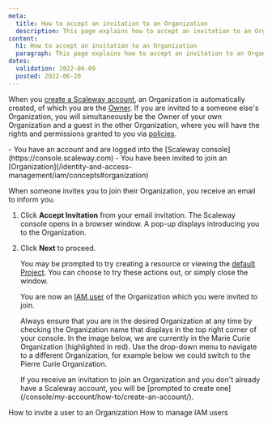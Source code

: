 ```yaml
---
meta:
  title: How to accept an invitation to an Organization
  description: This page explains how to accept an invitation to an Organization
content:
  h1: How to accept an invitation to an Organization
  paragraph: This page explains how to accept an invitation to an Organization
dates:
  validation: 2022-06-09
  posted: 2022-06-20
---
```


When you [create a Scaleway account](/console/my-account/how-to/create-an-account), an Organization is automatically created, of which you are the [Owner](/identity-and-access-management/iam/concepts#owner). If you are invited to a someone else's Organization, you will simultaneously be the Owner of your own Organization and a guest in the other Organization, where you will have the rights and permissions granted to you via [policies](/identity-and-access-management/iam/concepts#policy).

<Lightbox src="scaleway-iam-owners-guests.webp" alt="" />

<Message type="requirement">
  - You have an account and are logged into the [Scaleway console](https://console.scaleway.com)
  - You have been invited to join an [Organization](/identity-and-access-management/iam/concepts#organization)
</Message>

When someone invites you to join their Organization, you receive an email to inform you.

1. Click **Accept Invitation** from your email invitation. The Scaleway console opens in a browser window. A pop-up displays introducing you to the Organization.
2. Click **Next** to proceed. 

    You may be prompted to try creating a resource or viewing the [default Project](/identity-and-access-management/iam/concepts#organization). You can choose to try these actions out, or simply close the window.

    You are now an [IAM user](/identity-and-access-management/iam/concepts#user) of the Organization which you were invited to join. 

    Always ensure that you are in the desired Organization at any time by checking the Organization name that displays in the top right corner of your console. In the image below, we are currently in the Marie Curie Organization (highlighted in red). Use the drop-down menu to navigate to a different Organization, for example below we could switch to the Pierre Curie Organization.

    <Lightbox src="scaleway-orga-dropdown.webp" alt="" />

    <Message type="note">
      If you receive an invitation to join an Organization and you don't already have a Scaleway account, you will be [prompted to create one](/console/my-account/how-to/create-an-account/).
    </Message>


<Navigation title="See Also">
  <PreviousButton to="/identity-and-access-management/iam/how-to/invite-user-to-orga/">How to invite a user to an Organization</PreviousButton>
  <NextButton to="/identity-and-access-management/iam/how-to/manage-users/">How to manage IAM users</NextButton>
</Navigation>

